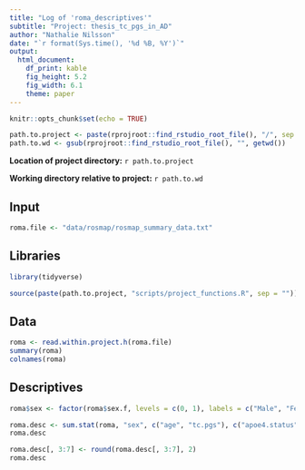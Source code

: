 ```yaml
---
title: "Log of 'roma_descriptives'" 
subtitle: "Project: thesis_tc_pgs_in_AD"
author: "Nathalie Nilsson"
date: "`r format(Sys.time(), '%d %B, %Y')`"
output: 
  html_document: 
    df_print: kable
    fig_height: 5.2
    fig_width: 6.1
    theme: paper
---
```


```r
knitr::opts_chunk$set(echo = TRUE)
```

```r
path.to.project <- paste(rprojroot::find_rstudio_root_file(), "/", sep = "")
path.to.wd <- gsub(rprojroot::find_rstudio_root_file(), "", getwd())
```
**Location of project directory:** `r path.to.project`

**Working directory relative to project:** `r path.to.wd`

## Input
```r
roma.file <- "data/rosmap/rosmap_summary_data.txt"
```

## Libraries
```r
library(tidyverse)

source(paste(path.to.project, "scripts/project_functions.R", sep = ""))
```

## Data 
```r
roma <- read.within.project.h(roma.file)
summary(roma)
colnames(roma)
```

## Descriptives
```r
roma$sex <- factor(roma$sex.f, levels = c(0, 1), labels = c("Male", "Female"))

roma.desc <- sum.stat(roma, "sex", c("age", "tc.pgs"), c("apoe4.status", "cog.ci"))
roma.desc
```

```r
roma.desc[, 3:7] <- round(roma.desc[, 3:7], 2)
roma.desc
```

